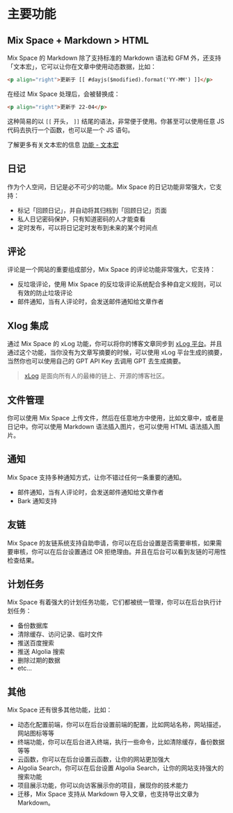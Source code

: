 # 主要功能

## Mix Space + Markdown > HTML

Mix Space 的 Markdown 除了支持标准的 Markdown 语法和 GFM 外，还支持「文本宏」，它可以让你在文章中使用动态数据，比如：

```html /[[ #dayjs($modified).format('YY-MM') ]]/
<p align="right">更新于 [[ #dayjs($modified).format('YY-MM') ]]</p>
```

在经过 Mix Space 处理后，会被替换成：

```html /22-04/
<p align="right">更新于 22-04</p>
```

这种简易的以 `[[` 开头， `]]` 结尾的语法，非常便于使用。你甚至可以使用任意 JS 代码去执行一个函数，也可以是一个 JS 语句。

了解更多有关文本宏的信息 [功能 - 文本宏](/usage/macros)

## 日记

作为个人空间，日记是必不可少的功能。Mix Space 的日记功能非常强大，它支持：

- 标记「回顾日记」，并自动将其归档到「回顾日记」页面
- 私人日记密码保护，只有知道密码的人才能查看
- 定时发布，可以将日记定时发布到未来的某个时间点

## 评论

评论是一个网站的重要组成部分，Mix Space 的评论功能非常强大，它支持：

- 反垃圾评论，使用 Mix Space 的反垃圾评论系统配合多种自定义规则，可以有效的防止垃圾评论
- 邮件通知，当有人评论时，会发送邮件通知给文章作者

## Xlog 集成

通过 Mix Space 的 xLog 功能，你可以将你的博客文章同步到 [xLog 平台](https://xlog.app)。并且通过这个功能，当你没有为文章写摘要的时候，可以使用 xLog 平台生成的摘要，当然你也可以使用自己的 GPT API Key 去调用 GPT 去生成摘要。

> [xLog](https://xlog.app/about) 是面向所有人的最棒的链上、开源的博客社区。

## 文件管理

你可以使用 Mix Space 上传文件，然后在任意地方中使用，比如文章中，或者是日记中。你可以使用 Markdown 语法插入图片，也可以使用 HTML 语法插入图片。

## 通知

Mix Space 支持多种通知方式，让你不错过任何一条重要的通知。

- 邮件通知，当有人评论时，会发送邮件通知给文章作者
- Bark 通知支持

## 友链

Mix Space 的友链系统支持自助申请，你可以在后台设置是否需要审核，如果需要审核，你可以在后台设置通过 OR 拒绝理由。并且在后台可以看到友链的可用性检查结果。

## 计划任务

Mix Space 有着强大的计划任务功能，它们都被统一管理，你可以在后台执行计划任务：

- 备份数据库
- 清除缓存、访问记录、临时文件
- 推送百度搜索
- 推送 Algolia 搜索
- 删除过期的数据
- etc...

## 其他

Mix Space 还有很多其他功能，比如：

- 动态化配置前端，你可以在后台设置前端的配置，比如网站名称，网站描述，网站图标等等
- 终端功能，你可以在后台进入终端，执行一些命令，比如清除缓存，备份数据等等
- 云函数，你可以在后台设置云函数，让你的网站更加强大
- Algolia Search，你可以在后台设置 Algolia Search，让你的网站支持强大的搜索功能
- 项目展示功能，你可以向访客展示你的项目，展现你的技术能力
- 迁移，Mix Space 支持从 Markdown 导入文章，也支持导出文章为 Markdown。